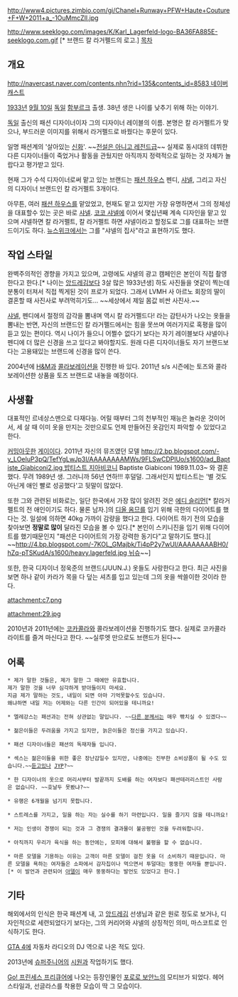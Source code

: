 http://www4.pictures.zimbio.com/gi/Chanel+Runway+PFW+Haute+Couture+F+W+2011+a_-1OuMmcZIl.jpg

http://www.seeklogo.com/images/K/Karl_Lagerfeld-logo-BA36FA885E-seeklogo.com.gif
[* 브랜드 칼 라거펠드의 로고.]
[[목차]]
== 개요 ==
[[http://navercast.naver.com/contents.nhn?rid=135&contents_id=8583 네이버캐스트]]

[[1933년]] [[9월 10일]] [[독일]] [[함부르크]] 출생. 38년 생은 나이를 낮추기 위해 하는 이야기.

[[독일]] 출신의 패션 디자이너이자 그의 디자이너 레이블의 이름. 본명은 칼 라거펠트가 맞으나, 부드러운 이미지를 위해서 라거펠드로 바꿨다는 후문이 있다.

일명 패션계의 '살아있는 [[신화]]'. ~~[[전설은 아니고 레전드급]]~~ 실제로 동시대의 데뷔한 다른 디자이너들이 죽었거나 활동을 관뒀지만 아직까지 정력적으로 일하는 것 자체가 놀랍다고 평가받고 있다.

현재 그가 수석 디자이너로써 맡고 있는 브랜드는 [[패션 하우스]] 펜디, [[샤넬]], 그리고 자신의 디자이너 브랜드인 칼 라거펠트 3개이다.

아무튼, 여러 [[패션 하우스]]를 맡았었고, 현재도 맡고 있지만 가장 유명하면서 그의 정체성을 대표할수 있는 곳은 바로 [[샤넬]]. [[코코 샤넬]]에 이어서 몇십년째 계속 디자인을 맡고 있으며 샤넬하면 칼 라거펠트, 칼 라거펠트 하면 샤넬이라고 할정도로 그를 대표하는 브랜드이기도 하다. [[뉴스위크]]에서는 그를 "샤넬의 집사"라고 표현하기도 했다.

== 작업 스타일 ==
완벽주의적인 경향을 가지고 있으며, 고령에도 샤넬의 광고 캠페인은 본인이 직접 촬영한다고 한다.[* 나이는 [[앙드레김]]보다 3살 많은 1933년생] 하도 사진들을 엿같이 찍는데 분통이 터져서 직접 찍게된 것이 프로가 되었다. 그래서 LVMH 사 아르노 회장의 딸이 결혼할 때 사진사로 부려먹히기도... ~~세상에서 제일 몸값 비싼 사진사.~~

[[샤넬]], 펜디에서 절정의 감각을 뽐내며 역시 칼 라거펠드다! 라는 감탄사가 나오는 옷들을 뽐내는 반면, 자신의 브랜드인 칼 라거펠드에서는 힘을 못쓰며 여러가지로 혹평을 많이 듣고 있는 편이다. 역시 나이가 들으니 어쩔수 없다기 보다는 자기 레이블보다 샤넬이나 펜디에 더 많은 신경을 쓰고 있다고 봐야할지도. 원래 다른 디자이너들도 자기 브랜드보다는 고용돼있는 브랜드에 신경을 많이 쓴다.

2004년에 [[H&M]]과 [[콜라보레이션]]을 진행한 바 있다. 2011년 s/s 시즌에는 토즈와 콜라보레이션한 상품을 토즈 브랜드로 내놓을 예정이다.

== 사생활 ==
대표적인 르네상스맨으로 다재다능. 어릴 때부터 그의 천부적인 재능은 놀라운 것이어서, 세 살 때 이미 옷을 만지는 것만으로도 언제 만들어진 옷감인지 파악할 수 있었다고 한다.

[[커밍아웃]]한 [[게이]]이다. 2011년 자신의 뮤즈였던 모델 [[http://2.bp.blogspot.com/-y_LOeIuP3pQ/TefYgLwJp3I/AAAAAAAAMWs/9FLSwCDPlUo/s1600/ad_Baptiste_Giabiconi2.jpg 밥티스트 지아비코니]] Baptiste Giabiconi 1989.11.03~ 와 결혼했다. 무려 1989년 생. 그러니까 56년 연하!!! 후덜덜.  그래서인지 밥티스트는 '별 것도 아닌게 애인 빨로 성공했다'고 뒷말이 많았다.

또한 그와 관련된 비화로는, 일단 한국에서 가장 많이 알려진 것은 [[에디 슬리먼]][* 칼라거펠트의 전 애인이기도 하다. 물론 남자.]의 [[디올 옴므]]를 입기 위해 극한의 다이어트를 했다는 것. 일설에 의하면 40kg 가까이 감량을 했다고 한다. 다이어트 하기 전의 모습을 찾아보면 '''정말로 많이''' 달라진 모습을 볼 수 있다.[* 본인이 스키니진을 입기 위해 다이어트를 했기때문인지 "패션은 다이어트의 가장 강력한 동기다"고 말하기도 했다.][ ~~[[http://4.bp.blogspot.com/-7KOL_GMajbk/Ti4pP2y7wUI/AAAAAAAABH0/hZq-pTSKudA/s1600/heavy.lagerfeld.jpg 뉘슈]]~~]

또한, 한국 디자이너 정욱준의 브랜드(JUUN.J.) 옷들도 사랑한다고 한다. 최근 사진을 보면 하나 같이 카라가 목을 다 덮는 셔츠를 입고 있는데 그의 옷을 싹쓸이한 것이라 한다.

attachment:c7.png

attachment:29.jpg

2010년과 2011년에는 [[코카콜라]]와 콜라보레이션을 진행하기도 했다. 실제로 코카콜라 라이트를 즐겨 마신다고 한다. ~~실루엣 만으로도 브랜드가 된다~~

== 어록 ==
 * 제가 말한 것들은, 제가 말한 그 때에만 유효합니다.
 제가 말한 것을 너무 심각하게 받아들이지 마세요.
 지금 제가 말하는 것도, 내일이 되면 아마 기억못할수도 있습니다.
 왜냐하면 내일 저는 어제와는 다른 인간이 되어있을 테니까요!

 * 엘레강스는 패션과는 전혀 상관없는 말입니다. ~~[[앙드레 김|다른 분]]께서는 매우 빢치실 수 있겠다~~

 * 젊은이들은 두려움을 가지고 있지만, 늙은이들은 정신을 가지고 있습니다.

 * 패션 디자이너들은 패션의 독재자들 입니다.

 * 섹스는 젊은이들을 위한 좋은 장난감일수 있지만, 나중에는 진부한 소비상품이 될 수도 있습니다.~~[[보고있나|듣고있나]] [[박진영|JYP]]?~~

 * 한 디자이너의 옷으로 머리서부터 발끝까지 도배를 하는 여자보다 패션테러리스트인 사람은 없습니다. ~~호날두 못봤냐?~~

 * 유행은 6개월을 넘기지 못합니다.

 * 스트레스를 가지고, 일을 하는 자는 실수를 하기 마련입니다. 일을 즐기지 않을 테니까요!

 * 저는 인생이 경쟁이 되는 것과 그 경쟁의 결과물이 불공평인 것을 두려워합니다.

 * 아직까지 우리가 육식을 하는 동안에는, 모피에 대해서 불평을 할 수 없습니다.

 * 마른 모델을 기용하는 이유는 고객이 마른 모델이 걸친 옷을 더 소비하기 때문입니다. 마른 모델을 욕하는 여자들은 소파에서 감자칩이나 먹으면서 투덜대는 뚱뚱한 여자들 뿐입니다.[* 이 발언과 관련되어 [[아델(가수)|아델]]이 매우 뚱뚱하다는 발언도 있었다고 한다.]

== 기타 ==
해외에서의 인식은 한국 패션계 내, 고 [[앙드레김]] 선생님과 같은 원로 정도로 보거나, 디자인적으로 세련되었다기 보다는, 그의 커리어와 샤넬의 상징적인 의미, 마스코트로 인식하기도 한다.

[[GTA 4]]에 자동차 라디오의 DJ 역으로 나온 적도 있다.

2013년에 [[슈퍼주니어]]의 [[시원#s-3|시원]]과 작업하기도 했다.

[[Go! 프린세스 프리큐어]]에 나오는 등장인물인 [[Go! 프린세스 프리큐어/등장인물#s-6|포로로 보안느]]의 모티브가 되었다. 헤어 스타일과, 선글라스를 착용한 모습이 딱 그 모습이다.
